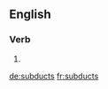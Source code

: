 ==English==

===Verb===
{{head|en|verb form}}

# {{en-third-person singular of|subduct}}

[[de:subducts]]
[[fr:subducts]]